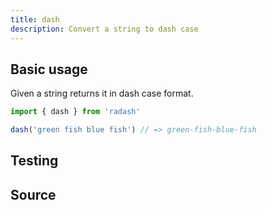 ```yaml
---
title: dash
description: Convert a string to dash case
---
```



## Basic usage

Given a string returns it in dash case format.

```ts
import { dash } from 'radash'

dash('green fish blue fish') // => green-fish-blue-fish
```

## Testing

<TestingLinkAndPreview module="string" func="dash" />

## Source

<SourceLinkAndPreview module="string" func="dash" />
